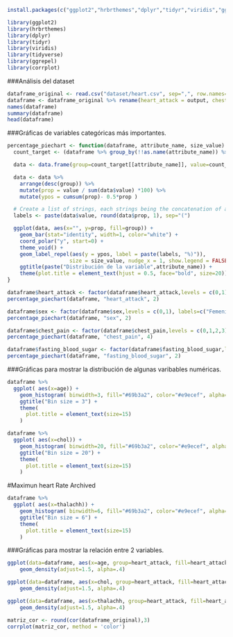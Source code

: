 
```r

install.packages(c("ggplot2","hrbrthemes","dplyr","tidyr","viridis","ggrepel","corrplot"), repos = "http://cran.us.r-project.org")
```

```r
library(ggplot2)
library(hrbrthemes)
library(dplyr)
library(tidyr)
library(viridis)
library(tidyverse)
library(ggrepel)
library(corrplot)
```

###Análisis del dataset
```r
dataframe_original <- read.csv("dataset/heart.csv", sep=",", row.names=NULL, header=TRUE)
dataframe <- dataframe_original %>% rename(heart_attack = output, chest_pain = cp, fasting_blood_sugar = fbs)
names(dataframe)
summary(dataframe)
head(dataframe)
```
###Gráficas de variables categóricas más importantes.

```r
percentage_piechart <- function(dataframe, attribute_name, size_value) {
  count_target <- (dataframe %>% group_by(!!as.name(attribute_name)) %>% count())

  data <- data.frame(group=count_target[[attribute_name]], value=count_target$n)

  data <- data %>% 
    arrange(desc(group)) %>%
    mutate(prop = value / sum(data$value) *100) %>%
    mutate(ypos = cumsum(prop)- 0.5*prop )

  # Create a list of strings, each strings being the concatenation of an element of value and an element of prop
  labels <- paste(data$value, round(data$prop, 1), sep="(")

  ggplot(data, aes(x="", y=prop, fill=group)) +
    geom_bar(stat="identity", width=1, color="white") +
    coord_polar("y", start=0) +
    theme_void() + 
    geom_label_repel(aes(y = ypos, label = paste(labels, "%)")),
                    size = size_value, nudge_x = 1, show.legend = FALSE) +
    ggtitle(paste("Distribución de la variable",attribute_name)) +
    theme(plot.title = element_text(hjust = 0.5, face="bold", size=20))
}
```

```r
dataframe$heart_attack <- factor(dataframe$heart_attack,levels = c(0,1), labels=c("NO","SI"))
percentage_piechart(dataframe, "heart_attack", 2)
```
```r
dataframe$sex <- factor(dataframe$sex,levels = c(0,1), labels=c("Femenino","Masculino"))
percentage_piechart(dataframe, "sex", 2)
```

```r
dataframe$chest_pain <- factor(dataframe$chest_pain,levels = c(0,1,2,3), labels=c("typical angina","atypical angina","non-anginal pain","asymptomatic"))
percentage_piechart(dataframe, "chest_pain", 4)
```
```r
dataframe$fasting_blood_sugar <- factor(dataframe$fasting_blood_sugar,levels = c(0,1), labels=c("NO","SI"))
percentage_piechart(dataframe, "fasting_blood_sugar", 2)
```


###Gráficas para mostrar la distribución de algunas varibables numéricas.

```r
dataframe %>%
  ggplot( aes(x=age)) +
    geom_histogram( binwidth=3, fill="#69b3a2", color="#e9ecef", alpha=0.9) +
    ggtitle("Bin size = 3") +
    theme(
      plot.title = element_text(size=15)
    )
```
```r
dataframe %>%
  ggplot( aes(x=chol)) +
    geom_histogram( binwidth=20, fill="#69b3a2", color="#e9ecef", alpha=0.9) +
    ggtitle("Bin size = 20") +
    theme(
      plot.title = element_text(size=15)
    )
```
#Maximun heart Rate Archived
```r
dataframe %>%
  ggplot( aes(x=thalachh)) +
    geom_histogram( binwidth=6, fill="#69b3a2", color="#e9ecef", alpha=0.9) +
    ggtitle("Bin size = 6") +
    theme(
      plot.title = element_text(size=15)
    )
```



###Gráficas para mostrar la relación entre 2 variables.
```r
ggplot(data=dataframe, aes(x=age, group=heart_attack, fill=heart_attack)) +
    geom_density(adjust=1.5, alpha=.4)
```
```r
ggplot(data=dataframe, aes(x=chol, group=heart_attack, fill=heart_attack)) +
    geom_density(adjust=1.5, alpha=.4)
```
```r
ggplot(data=dataframe, aes(x=thalachh, group=heart_attack, fill=heart_attack)) +
    geom_density(adjust=1.5, alpha=.4)
```
```r
matriz_cor <- round(cor(dataframe_original),3)
corrplot(matriz_cor, method = 'color')
```



